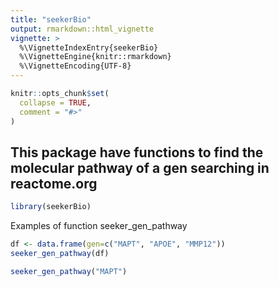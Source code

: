```yaml
---
title: "seekerBio"
output: rmarkdown::html_vignette
vignette: >
  %\VignetteIndexEntry{seekerBio}
  %\VignetteEngine{knitr::rmarkdown}
  %\VignetteEncoding{UTF-8}
---
```


```r
knitr::opts_chunk$set(
  collapse = TRUE,
  comment = "#>"
)
```

## This package have functions to find the molecular pathway of a gen searching in reactome.org
```r
library(seekerBio)
```

Examples of function seeker_gen_pathway
```r
df <- data.frame(gen=c("MAPT", "APOE", "MMP12"))
seeker_gen_pathway(df)
```


```r
seeker_gen_pathway("MAPT")
```


